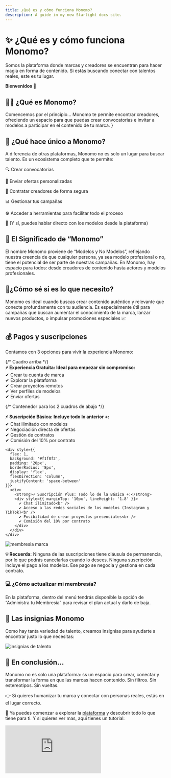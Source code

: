 ```yaml
---
title: ¿Qué es y cómo funciona Monomo?
description: A guide in my new Starlight docs site.
---
```

# ✨ ¿Qué es y cómo funciona Monomo?

Somos la plataforma donde marcas y creadores se encuentran para hacer magia en forma de contenido. Si estás buscando conectar con talentos reales, este es tu lugar.

**Bienvenidos 🤩**

## 👨‍🎨 ¿Qué es Monomo?

Comencemos por el principio… Monomo te permite encontrar creadores, ofreciendo un espacio para que puedas crear convocatorias e invitar a modelos a participar en el contenido de tu marca. }

## 💎 ¿Qué hace único a Monomo?

A diferencia de otras plataformas, Monomo no es solo un lugar para buscar talento.
Es un ecosistema completo que te permite:

🔍 Crear convocatorias

🤙 Enviar ofertas personalizadas

🤝 Contratar creadores de forma segura

📊 Gestionar tus campañas

⚙️ Acceder a herramientas para facilitar todo el proceso

📲 (Y sí, puedes hablar directo con los modelos desde la plataforma)

## 🤳 El Significado de “Monomo”

El nombre Monomo proviene de “Modelos y No Modelos”, reflejando nuestra creencia de que cualquier persona, ya sea modelo profesional o no, tiene el potencial de ser parte de nuestras campañas. En Monomo, hay espacio para todos: desde creadores de contenido hasta actores y modelos profesionales.

## 🤔¿Cómo sé si es lo que necesito?

Monomo es ideal cuando buscas crear contenido auténtico y relevante que conecte profundamente con tu audiencia. Es especialmente útil para campañas que buscan aumentar el conocimiento de la marca, lanzar nuevos productos, o impulsar promociones especiales 📈

## 💰 Pagos y suscripciones

Contamos con 3 opciones para vivir la experiencia Monomo:

<div style={{ display: 'flex', flexDirection: 'column', gap: '20px' }}>
  {/* Cuadro arriba */}
  <div style={{ background: '#f0fbfd', padding: '20px', borderRadius: '8px' }}>
    <strong>⚡ Experiencia Gratuita: Ideal para empezar sin compromiso:</strong>
    <div style={{ marginTop: '10px', lineHeight: '1.8' }}>
      ✔ Crear tu cuenta de marca<br />
      ✔ Explorar la plataforma<br />
      ✔ Crear proyectos remotos<br />
      ✔ Ver perfiles de modelos<br />
      ✔ Enviar ofertas
    </div>
  </div>

  {/* Contenedor para los 2 cuadros de abajo */}
  <div style={{ display: 'flex', gap: '20px', alignItems: 'stretch' }}>
    <div style={{
      flex: 1,
      background: '#fff8ec',
      padding: '20px',
      borderRadius: '8px',
      display: 'flex',
      flexDirection: 'column',
      justifyContent: 'space-between'
    }}>
      <div>
        <strong>⚡ Suscripción Básica: Incluye todo lo anterior +:</strong>
        <div style={{ marginTop: '10px', lineHeight: '1.8' }}>
          ✔ Chat ilimitado con modelos<br />
          ✔ Negociación directa de ofertas<br />
          ✔ Gestión de contratos<br />
          ✔ Comisión del 10% por contrato
        </div>
      </div>
    </div>

    <div style={{
      flex: 1,
      background: '#f1f8f2',
      padding: '20px',
      borderRadius: '8px',
      display: 'flex',
      flexDirection: 'column',
      justifyContent: 'space-between'
    }}>
      <div>
        <strong>⚡ Suscripción Plus: Todo lo de la Básica +:</strong>
        <div style={{ marginTop: '10px', lineHeight: '1.8' }}>
          ✔ Chat ilimitado<br />
          ✔ Acceso a las redes sociales de los modelos (Instagram y TikTok)<br />
          ✔ Posibilidad de crear proyectos presenciales<br />
          ✔ Comisión del 10% por contrato
        </div>
      </div>
    </div>
  </div>
</div>


![membresia marca](/images/membresia-marca.png)

**💡 Recuerda:**  Ninguna de las suscripciones tiene cláusula de permanencia, por lo que podrás cancelarlas cuando lo desees.
Ninguna suscripción incluye el pago a los modelos. Ese pago se negocia y gestiona en cada contrato.

### 💻 ¿Cómo actualizar mi membresía?

En la plataforma, dentro del menú tendrás disponible la opción de “Administra tu Membresía” para revisar el plan actual y darlo de baja. 

## 🏅 Las insignias Monomo

Como hay tanta variedad de talento, creamos insignias para ayudarte a encontrar justo lo que necesitas:

![insignias de talento](/images/insginias-talento.png)

## 🎯 En conclusión…

Monomo no es solo una plataforma: ss un espacio para crear, conectar y transformar la forma en que las marcas hacen contenido. Sin filtros. Sin estereotipos. Sin vueltas.

👉 Si quieres humanizar tu marca y conectar con personas reales, estás en el lugar correcto.

🎥 Ya puedes comenzar a explorar la [plataforma](https://app.monomo.com.co/) y descubrir todo lo que tiene para ti. Y si quieres ver mas, aquí tienes un tutorial:

<div
  style={{
    position: 'relative',
    paddingBottom: '50%',
    height: 0,
    maxWidth: '560px',
    margin: '24px auto',
  }}
>
  <iframe
    src="https://www.youtube.com/embed/MaHkyn8daVk"
    frameBorder="0"
    allow="accelerometer; autoplay; clipboard-write; encrypted-media; gyroscope; picture-in-picture"
    allowFullScreen
    style={{
      position: 'absolute',
      top: 0,
      left: 0,
      width: '100%',
      height: '100%',
      borderRadius: '12px',
    }}
  />
</div>

**¡Gracias por ser parte de nuestra comunidad! 💜**

